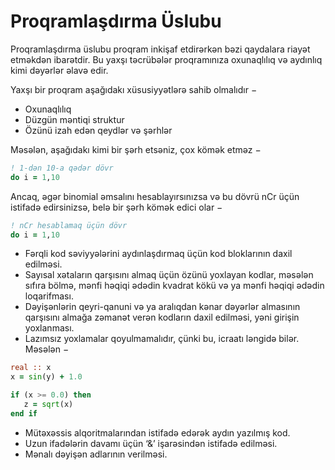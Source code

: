 # Proqramlaşdırma Üslubu

Proqramlaşdırma üslubu proqram inkişaf etdirərkən bəzi qaydalara riayət etməkdən ibarətdir. Bu yaxşı təcrübələr proqramınıza oxunaqlılıq və aydınlıq kimi dəyərlər əlavə edir.

Yaxşı bir proqram aşağıdakı xüsusiyyətlərə sahib olmalıdır −

- Oxunaqlılıq
- Düzgün məntiqi struktur
- Özünü izah edən qeydlər və şərhlər

Məsələn, aşağıdakı kimi bir şərh etsəniz, çox kömək etməz −

```fortran
! 1-dən 10-a qədər dövr
do i = 1,10
```

Ancaq, əgər binomial əmsalını hesablayırsınızsa və bu dövrü nCr üçün istifadə edirsinizsə, belə bir şərh kömək edici olar −

```fortran
! nCr hesablamaq üçün dövr
do i = 1,10
```

- Fərqli kod səviyyələrini aydınlaşdırmaq üçün kod bloklarının daxil edilməsi.
- Sayısal xətaların qarşısını almaq üçün özünü yoxlayan kodlar, məsələn sıfıra bölmə, mənfi həqiqi ədədin kvadrat kökü və ya mənfi həqiqi ədədin loqarifması.
- Dəyişənlərin qeyri-qanuni və ya aralıqdan kənar dəyərlər almasının qarşısını almağa zəmanət verən kodların daxil edilməsi, yəni girişin yoxlanması.
- Lazımsız yoxlamalar qoyulmamalıdır, çünki bu, icraatı ləngidə bilər. Məsələn −

```fortran
real :: x
x = sin(y) + 1.0

if (x >= 0.0) then
   z = sqrt(x)
end if
```

- Mütəxəssis alqoritmalarından istifadə edərək aydın yazılmış kod.
- Uzun ifadələrin davamı üçün ‘&’ işarəsindən istifadə edilməsi.
- Mənalı dəyişən adlarının verilməsi.